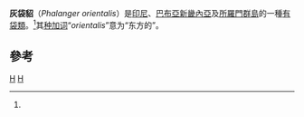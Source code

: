 {{Speciesbox
| name = 灰袋貂
| status = LC
| status_system = iucn3.1
| status_ref = <ref name=iucn>{{IUCN2008|assessors=Leary, T., Singadan, R., Menzies, J., Helgen, K., Wright, D., Allison, A., Hamilton, S., Salas, L. & Dickman, C.|year=2008|id=16847|title=Phalanger orientalis|downloaded=28 December 2008}}</ref>
| image = CuscusOrientalisWolf.jpg
| genus = Phalanger
| species = orientalis
| authority = [[彼得·西蒙·帕拉斯|Pallas]]，1766
| synonyms = }}

'''灰袋貂'''（''Phalanger orientalis''）是[[印尼|印尼]]、[[巴布亞新畿內亞|巴布亞新畿內亞]]及[[所羅門群島|所羅門群島]]的一種[[有袋類|有袋類]]。<ref name=iucn/>其[[种加词|种加词]]“''orientalis''”意为“东方的”。

== 參考 ==
{{reflist}}
{{Taxonbar|from=Q209996}}

[[Category:袋貂屬|H]]
[[Category:1766年描述的动物|H]]